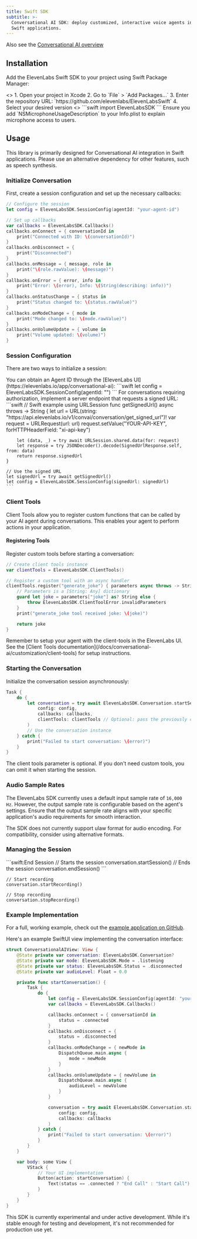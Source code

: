 ```yaml
---
title: Swift SDK
subtitle: >-
  Conversational AI SDK: deploy customized, interactive voice agents in your
  Swift applications.
---
```


<Info>Also see the [Conversational AI overview](/docs/conversational-ai/overview)</Info>

## Installation

Add the ElevenLabs Swift SDK to your project using Swift Package Manager:

<Steps>
  <Step title="Add the Package Dependency">
  <>
    1. Open your project in Xcode   
    2. Go to `File` > `Add Packages...` 
    3. Enter the repository URL: `https://github.com/elevenlabs/ElevenLabsSwift` 
    4. Select your desired version
  </>

  </Step>
  <Step title="Import the SDK">
   <>
     ```swift 
     import ElevenLabsSDK
      ```
   </>

  </Step>
</Steps>

<Warning>
  Ensure you add `NSMicrophoneUsageDescription` to your Info.plist to explain microphone access to
  users.
</Warning>

## Usage

This library is primarily designed for Conversational AI integration in Swift applications. Please use an alternative dependency for other features, such as speech synthesis.

### Initialize Conversation

First, create a session configuration and set up the necessary callbacks:

```swift
// Configure the session
let config = ElevenLabsSDK.SessionConfig(agentId: "your-agent-id")

// Set up callbacks
var callbacks = ElevenLabsSDK.Callbacks()
callbacks.onConnect = { conversationId in
    print("Connected with ID: \(conversationId)")
}
callbacks.onDisconnect = {
    print("Disconnected")
}
callbacks.onMessage = { message, role in
    print("\(role.rawValue): \(message)")
}
callbacks.onError = { error, info in
    print("Error: \(error), Info: \(String(describing: info))")
}
callbacks.onStatusChange = { status in
    print("Status changed to: \(status.rawValue)")
}
callbacks.onModeChange = { mode in
    print("Mode changed to: \(mode.rawValue)")
}
callbacks.onVolumeUpdate = { volume in
    print("Volume updated: \(volume)")
}
```

### Session Configuration

There are two ways to initialize a session:

<Tabs>
  <Tab title="Using Agent ID">
    You can obtain an Agent ID through the [ElevenLabs UI](https://elevenlabs.io/app/conversational-ai):
    ```swift
    let config = ElevenLabsSDK.SessionConfig(agentId: "<your-agent-id>")
    ```
  </Tab>
  <Tab title="Using Signed URL">
    For conversations requiring authorization, implement a server endpoint that requests a signed URL:
    ```swift
    // Swift example using URLSession
    func getSignedUrl() async throws -> String {
        let url = URL(string: "https://api.elevenlabs.io/v1/convai/conversation/get_signed_url")!
        var request = URLRequest(url: url)
        request.setValue("YOUR-API-KEY", forHTTPHeaderField: "xi-api-key")
        
        let (data, _) = try await URLSession.shared.data(for: request)
        let response = try JSONDecoder().decode(SignedUrlResponse.self, from: data)
        return response.signedUrl
    }

    // Use the signed URL
    let signedUrl = try await getSignedUrl()
    let config = ElevenLabsSDK.SessionConfig(signedUrl: signedUrl)
    ```

  </Tab>
</Tabs>

### Client Tools

Client Tools allow you to register custom functions that can be called by your AI agent during conversations. This enables your agent to perform actions in your application.

#### Registering Tools

Register custom tools before starting a conversation:

```swift
// Create client tools instance
var clientTools = ElevenLabsSDK.ClientTools()

// Register a custom tool with an async handler
clientTools.register("generate_joke") { parameters async throws -> String? in
    // Parameters is a [String: Any] dictionary
    guard let joke = parameters["joke"] as? String else {
        throw ElevenLabsSDK.ClientToolError.invalidParameters
    }
    print("generate_joke tool received joke: \(joke)")

    return joke
}
```

<Info>
  Remember to setup your agent with the client-tools in the ElevenLabs UI. See the [Client Tools
  documentation](/docs/conversational-ai/customization/client-tools) for setup instructions.
</Info>

### Starting the Conversation

Initialize the conversation session asynchronously:

```swift
Task {
    do {
        let conversation = try await ElevenLabsSDK.Conversation.startSession(
            config: config,
            callbacks: callbacks,
            clientTools: clientTools // Optional: pass the previously configured client tools
        )
        // Use the conversation instance
    } catch {
        print("Failed to start conversation: \(error)")
    }
}
```

<Note>
  The client tools parameter is optional. If you don't need custom tools, you can omit it when
  starting the session.
</Note>

### Audio Sample Rates

The ElevenLabs SDK currently uses a default input sample rate of `16,000 Hz`. However, the output sample rate is configurable based on the agent's settings. Ensure that the output sample rate aligns with your specific application's audio requirements for smooth interaction.

<Note>

The SDK does not currently support ulaw format for audio encoding. For compatibility, consider using alternative formats.

</Note>

### Managing the Session

<CodeGroup>
  ```swift:End Session
  // Starts the session
  conversation.startSession()
  // Ends the session
  conversation.endSession()
  ```

```swift:Recording Controls
// Start recording
conversation.startRecording()

// Stop recording
conversation.stopRecording()
```

</CodeGroup>

### Example Implementation

For a full, working example, check out the [example application on GitHub](https://github.com/elevenlabs/elevenlabs-examples/tree/main/examples/conversational-ai/swift).

Here's an example SwiftUI view implementing the conversation interface:

```swift
struct ConversationalAIView: View {
    @State private var conversation: ElevenLabsSDK.Conversation?
    @State private var mode: ElevenLabsSDK.Mode = .listening
    @State private var status: ElevenLabsSDK.Status = .disconnected
    @State private var audioLevel: Float = 0.0

    private func startConversation() {
        Task {
            do {
                let config = ElevenLabsSDK.SessionConfig(agentId: "your-agent-id")
                var callbacks = ElevenLabsSDK.Callbacks()

                callbacks.onConnect = { conversationId in
                    status = .connected
                }
                callbacks.onDisconnect = {
                    status = .disconnected
                }
                callbacks.onModeChange = { newMode in
                    DispatchQueue.main.async {
                        mode = newMode
                    }
                }
                callbacks.onVolumeUpdate = { newVolume in
                    DispatchQueue.main.async {
                        audioLevel = newVolume
                    }
                }

                conversation = try await ElevenLabsSDK.Conversation.startSession(
                    config: config,
                    callbacks: callbacks
                )
            } catch {
                print("Failed to start conversation: \(error)")
            }
        }
    }

    var body: some View {
        VStack {
            // Your UI implementation
            Button(action: startConversation) {
                Text(status == .connected ? "End Call" : "Start Call")
            }
        }
    }
}
```

<Note>
  This SDK is currently experimental and under active development. While it's stable enough for
  testing and development, it's not recommended for production use yet.
</Note>
